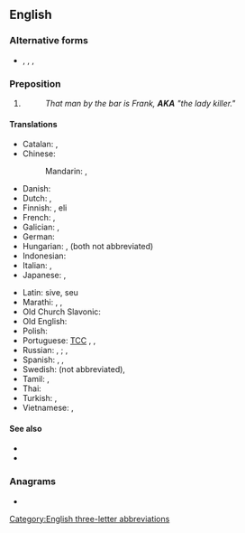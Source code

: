 {{also|aka|Aka|A.K.A.|åka|akā|āķa|a.k.a.|a/k/a}}
==English==

===Alternative forms===
* {{l|en|a/k/a}}, {{l|en|A.K.A.}}, {{l|en|a.k.a.}}, {{l|en|aka}}

===Preposition===
{{en-prep}}

# {{initialoism of|also known as|lang=en}}
#: ''That man by the bar is Frank, '''AKA''' "the lady killer."''

====Translations====
{{trans-top|also known as}}<!--Add ABBREVIATIONS here where these exist, rather than full forms-->
* Catalan: {{t+|ca|dit|m|alt=altrament dit}}, {{t+|ca|conegut|m|alt=també conegut com}}
* Chinese:
*: Mandarin: {{t+|cmn|別名|sc=Hani}}, {{t+|cmn|别名|tr=biémíng|sc=Hani}}
* Danish: {{t+|da|alias}} {{qualifier|adverb}}
* Dutch: {{t+|nl|oftewel}}, {{t+|nl|alias}}
* Finnish: {{t+|fi|alias}}, eli <!-- no corresponding abbreviation -->
* French: {{t+|fr|alias}}, {{t+|fr|autrement dit}}
* Galician: {{t|gl|tamén coñecido como}}, {{t|gl|tamén coñecida como}}
* German: {{t+|de|alias}}
* Hungarian: {{t|hu|másnéven}}, {{t+|hu|avagy}} (both not abbreviated)
* Indonesian: {{t|id|juga dikenal sebagai}}
* Italian: {{t+|it|alias}}, {{t|it|altrimenti detto}}
* Japanese: {{t|ja|またの名|tr=またのな, mata no na|sc=Jpan}}, {{t+|ja|別名|tr=べつめい, betsumei, べつみょう, betsumyō|sc=Jpan}}
{{trans-mid}}
* Latin: sive, seu
* Marathi: {{t|mr|उर्फ|tr=urfa}}, {{t|mr|अर्थात|tr=arthāta}}, {{t|mr|तथा|tr=tathā}}
* Old Church Slavonic: {{t|cu|иже и}}
* Old English: {{t|ang|ōþre naman}}
* Polish: {{t|pl|także znany jako|m}}
* Portuguese: [[TCC]] <!-- [[também conhecido como]], [[alias]] -->, {{t|pt|também conhecido como}}, {{t+|pt|álias}}
* Russian: {{l|ru|[[он]] [[же]]|tr=ón že}} {{g|m}}, {{l|ru|[[она́]] [[же]]}} {{g|f}}; {{l|ru|[[изве́стный]] [[та́кже]] [[как]]}} {{g|m}}, {{l|ru|[[изве́стная]] [[та́кже]] [[как]]}} {{g|f}}
* Spanish: {{t|es|también conocido como}}, {{t|es|también conocida como}}, {{t|es|alias|m}}
* Swedish: {{t+|sv|även}} {{t+|sv|känd}} {{t+|sv|som}} (not abbreviated), {{t+|sv|alias}}
* Tamil: {{t|ta|என்கின்ற}}, {{t|ta|என்கிற}}
* Thai: {{t|th|หรือที่รู้จักในชื่อ|tr=rĕu têe róo jàk nai chêu}}
* Turkish: {{t|tr|diğer adıyla}}, {{t+|tr|nam-ı diğer}} {{qualifier|obsolescent}}
* Vietnamese: {{t|vi|còn gọi là}}, {{t|vi|hay còn gọi là}}
{{trans-bottom}}

====See also====
* {{l|en|FKA}}
* {{l|en|PKA}}

===Anagrams===
* {{anagrams|en|aak}}

[[Category:English three-letter abbreviations]]